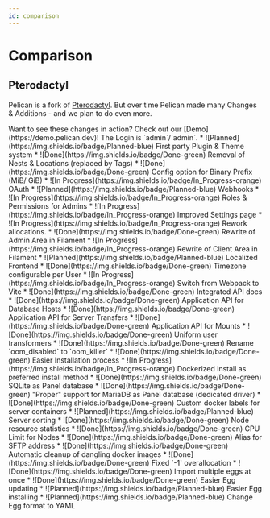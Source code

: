 ```yaml
---
id: comparison
---
```



# Comparison

## Pterodactyl

Pelican is a fork of [Pterodactyl](https://pterodactyl.io). But over time Pelican made many Changes & Additions - and we plan to do even more.

<Admonition type="info">
    Want to see these changes in action?
    Check out our [Demo](https://demo.pelican.dev)! The Login is `admin`/`admin`.
</Admonition>

<Tabs>
    <TabItem value="1" label="General">
        * ![Planned](https://img.shields.io/badge/Planned-blue) First party Plugin & Theme system
        * ![Done](https://img.shields.io/badge/Done-green) Removal of Nests & Locations (replaced by Tags)
        * ![Done](https://img.shields.io/badge/Done-green) Config option for Binary Prefix (MiB/ GiB)
        * ![In Progress](https://img.shields.io/badge/In_Progress-orange) OAuth
        * ![Planned](https://img.shields.io/badge/Planned-blue) Webhooks
        * ![In Progress](https://img.shields.io/badge/In_Progress-orange) Roles & Permissions for Admins
        * ![In Progress](https://img.shields.io/badge/In_Progress-orange) Improved Settings page
        * ![In Progress](https://img.shields.io/badge/In_Progress-orange) Rework allocations.
    </TabItem>
    <TabItem value="2" label="Frontend">
        * ![Done](https://img.shields.io/badge/Done-green) Rewrite of Admin Area in Filament
        * ![In Progress](https://img.shields.io/badge/In_Progress-orange) Rewrite of Client Area in Filament
        * ![Planned](https://img.shields.io/badge/Planned-blue) Localized Frontend
        * ![Done](https://img.shields.io/badge/Done-green) Timezone configurable per User
        * ![In Progress](https://img.shields.io/badge/In_Progress-orange) Switch from Webpack to Vite
    </TabItem>
    <TabItem value="3" label="API">
        * ![Done](https://img.shields.io/badge/Done-green) Integrated API docs
        * ![Done](https://img.shields.io/badge/Done-green) Application API for Database Hosts
        * ![Done](https://img.shields.io/badge/Done-green) Application API for Server Transfers
        * ![Done](https://img.shields.io/badge/Done-green) Application API for Mounts
        * ![Done](https://img.shields.io/badge/Done-green) Uniform user transformers
        * ![Done](https://img.shields.io/badge/Done-green) Rename `oom_disabled` to `oom_killer`
    </TabItem>
    <TabItem value="4" label="Setup">
        * ![Done](https://img.shields.io/badge/Done-green) Easier Installation process
        * ![In Progress](https://img.shields.io/badge/In_Progress-orange) Dockerized install as preferred install method
        * ![Done](https://img.shields.io/badge/Done-green) SQLite as Panel database
        * ![Done](https://img.shields.io/badge/Done-green) "Proper" support for MariaDB as Panel database (dedicated driver)
    </TabItem>
    <TabItem value="5" label="Server">
        * ![Done](https://img.shields.io/badge/Done-green) Custom docker labels for server containers
        * ![Planned](https://img.shields.io/badge/Planned-blue) Server sorting
    </TabItem>
    <TabItem value="6" label="Node">
        * ![Done](https://img.shields.io/badge/Done-green) Node resource statistics
        * ![Done](https://img.shields.io/badge/Done-green) CPU Limit for Nodes
        * ![Done](https://img.shields.io/badge/Done-green) Alias for SFTP address
        * ![Done](https://img.shields.io/badge/Done-green) Automatic cleanup of dangling docker images
        * ![Done](https://img.shields.io/badge/Done-green) Fixed `-1` overallocation
    </TabItem>
    <TabItem value="7" label="Eggs">
        * ![Done](https://img.shields.io/badge/Done-green) Import multiple eggs at once
        * ![Done](https://img.shields.io/badge/Done-green) Easier Egg updating
        * ![Planned](https://img.shields.io/badge/Planned-blue) Easier Egg installing
        * ![Planned](https://img.shields.io/badge/Planned-blue) Change Egg format to YAML
    </TabItem>
</Tabs>
